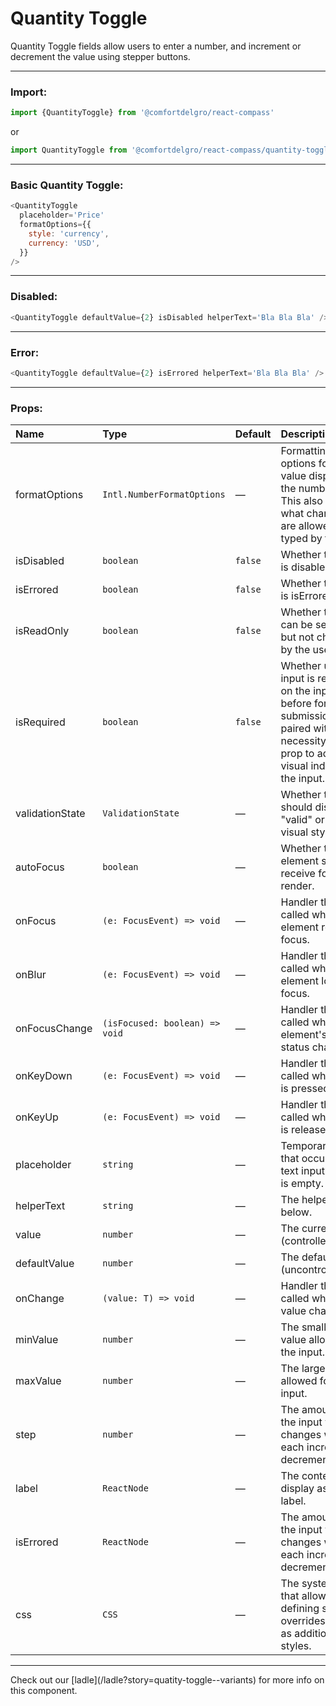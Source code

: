
# Quantity Toggle

Quantity Toggle fields allow users to enter a number, and increment or decrement the value using stepper buttons.

---

### Import:

```js
import {QuantityToggle} from '@comfortdelgro/react-compass'
```

or

```js
import QuantityToggle from '@comfortdelgro/react-compass/quantity-toggle'
```

---

### Basic Quantity Toggle:

<section className={styles.componentShowcaseContainer}>
  <QuantityToggle
    placeholder='Price'
    formatOptions={{
      style: 'currency',
      currency: 'USD',
    }}
  />
</section>

```js
<QuantityToggle
  placeholder='Price'
  formatOptions={{
    style: 'currency',
    currency: 'USD',
  }}
/>
```

---

### Disabled:

<section className={styles.componentShowcaseContainer}>
  <QuantityToggle defaultValue={2} isDisabled helperText='Bla Bla Bla' />
</section>

```js
<QuantityToggle defaultValue={2} isDisabled helperText='Bla Bla Bla' />
```

---

### Error:

<section className={styles.componentShowcaseContainer}>
  <QuantityToggle defaultValue={2} isErrored helperText='Bla Bla Bla' />
</section>

```js
<QuantityToggle defaultValue={2} isErrored helperText='Bla Bla Bla' />
```

---

### Props:

| Name            | Type                           | Default | Description                                                                                                                                               |
| :-------------- | :----------------------------- | :------ | :-------------------------------------------------------------------------------------------------------------------------------------------------------- |
| formatOptions   | `Intl.NumberFormatOptions`     | —       | Formatting options for the value displayed in the number field. This also affects what characters are allowed to be typed by the user.                    |
| isDisabled      | `boolean`                      | `false` | Whether the input is disabled.                                                                                                                            |
| isErrored       | `boolean`                      | `false` | Whether the input is isErrored.                                                                                                                           |
| isReadOnly      | `boolean`                      | `false` | Whether the input can be selected but not changed by the user.                                                                                            |
| isRequired      | `boolean`                      | `false` | Whether user input is required on the input before form submission. Often paired with the necessityIndicator prop to add a visual indicator to the input. |
| validationState | `ValidationState`              | —       | Whether the input should display its "valid" or "invalid" visual styling.                                                                                 |
| autoFocus       | `boolean`                      | —       | Whether the element should receive focus on render.                                                                                                       |
| onFocus         | `(e: FocusEvent) => void`      | —       | Handler that is called when the element receives focus.                                                                                                   |
| onBlur          | `(e: FocusEvent) => void`      | —       | Handler that is called when the element loses focus.                                                                                                      |
| onFocusChange   | `(isFocused: boolean) => void` | —       | Handler that is called when the element's focus status changes.                                                                                           |
| onKeyDown       | `(e: FocusEvent) => void`      | —       | Handler that is called when a key is pressed.                                                                                                             |
| onKeyUp         | `(e: FocusEvent) => void`      | —       | Handler that is called when a key is released.                                                                                                            |
| placeholder     | `string`                       | —       | Temporary text that occupies the text input when it is empty.                                                                                             |
| helperText      | `string`                       | —       | The helper text below.                                                                                                                                    |
| value           | `number`                       | —       | The current value (controlled).                                                                                                                           |
| defaultValue    | `number`                       | —       | The default value (uncontrolled).                                                                                                                         |
| onChange        | `(value: T) => void`           | —       | Handler that is called when the value changes.                                                                                                            |
| minValue        | `number`                       | —       | The smallest value allowed for the input.                                                                                                                 |
| maxValue        | `number`                       | —       | The largest value allowed for the input.                                                                                                                  |
| step            | `number`                       | —       | The amount that the input value changes with each increment or decrement "tick".                                                                          |
| label           | `ReactNode`                    | —       | The content to display as the label.                                                                                                                      |
| isErrored       | `ReactNode`                    | —       | The amount that the input value changes with each increment or decrement "tick".                                                                          |
| css             | `CSS`                          | —       | The system prop that allows defining system overrides as well as additional CSS styles.                                                                   |

---

<Callout>
  Check out our [ladle](/ladle?story=quatity-toggle--variants) for more info on
  this component.
</Callout>
